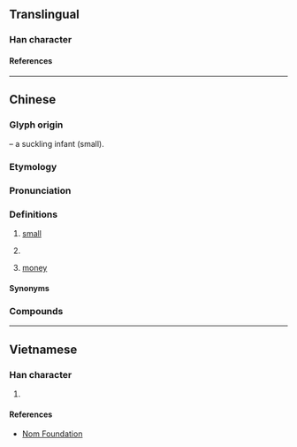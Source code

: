 {{character info}}
==Translingual==

===Han character===
{{Han char|rn=42|rad=小|as=02|sn=5|four=17902|canj=NSF|ids=⿱乃小}}

====References====
{{Han ref|kx=0297.011|hdz=10562.040|uh=5C15}}

----

==Chinese==
{{zh-forms}}

===Glyph origin===
{{Han compound|乃|小|ls=ic|t1=breast; milk|t2=small}} – a suckling infant (small).

===Etymology===
{{rfe|zh}}

===Pronunciation===
{{zh-pron
|m=gǎ
|dg=га1
|c=gaa1
|mn-t=ga3
|cat=a,pref
}}

===Definitions===
{{zh-hanzi}}

# {{lb|zh|Zhongyuan Mandarin|Lanyin Mandarin}} [[small]] {{attn|zh|Sichuanese?}}
# {{lb|zh|Zhongyuan Mandarin}} {{n-g|Prefix used before a name to indicate affection, similar to {{zh-l|*小}}.}}
# {{lb|zh|Xian|&|Lanzhou|_|Mandarin}} [[money]]

====Synonyms====
{{zh-dial|小}}
{{zh-dial|錢}}

===Compounds===
{{zh-der|吐爾尕特|斯尕|曼尕賴|尕斯浩特|尕海|尕羊|汗德尕特|喀拉尕什|克孜爾尕哈石窟|牙什尕|木尕拉|尕巴|依連哈比爾尕山|喀爾曲尕|托格日尕孜}}

----

==Vietnamese==

===Han character===
{{vi-readings|rs=小02|reading=ca}}

# {{rfdef|vi|sort=小02}}

====References====
* [http://nomfoundation.org/common/nom_details.php?codepoint=5c15 Nom Foundation]